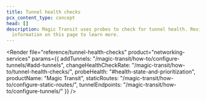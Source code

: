 ```yaml
---
title: Tunnel health checks
pcx_content_type: concept
head: []
description: Magic Transit uses probes to check for tunnel health. Review
  information on this page to learn more.
---
```



<Render
	file="reference/tunnel-health-checks"
	product="networking-services"
	params={{
		addTunnels: "/magic-transit/how-to/configure-tunnels/#add-tunnels",
		changeHealthCheckRate: "/magic-transit/how-to/tunnel-health-checks/",
		probeHealth: "#health-state-and-prioritization",
		productName: "Magic Transit",
		staticRoutes: "/magic-transit/how-to/configure-static-routes/",
		tunnelEndpoints: "/magic-transit/how-to/configure-tunnels/"
	}}
/>
